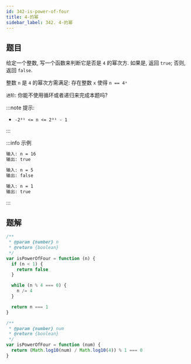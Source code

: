 ```yaml
---
id: 342-is-power-of-four
title: 4-的幂
sidebar_label: 342. 4-的幂
---
```


## 题目

给定一个整数, 写一个函数来判断它是否是 `4` 的幂次方. 如果是, 返回 `true`; 否则, 返回 `false`.

整数 `n` 是 `4` 的幂次方需满足: 存在整数 `x` 使得 `n == 4ˣ`

`进阶`: 你能不使用循环或者递归来完成本题吗?

:::note 提示:

- `-2³¹ <= n <= 2³¹ - 1`

:::

:::info 示例

```bash
输入: n = 16
输出: true
```

```bash
输入: n = 5
输出: false
```

```bash
输入: n = 1
输出: true
```

:::

## 题解


<Tabs>
  <TabItem value="循环" label="循环" default>

```ts
/**
 * @param {number} n
 * @return {boolean}
 */
var isPowerOfFour = function (n) {
  if (n < 1) {
    return false
  }

  while (n % 4 === 0) {
    n /= 4
  }

  return n === 1
}
```

</TabItem>
<TabItem value="数学法" label="数学法">

```ts
/**
 * @param {number} num
 * @return {boolean}
 */
var isPowerOfFour = function (num) {
  return (Math.log10(num) / Math.log10(4)) % 1 === 0
}
```

</TabItem>
</Tabs>
